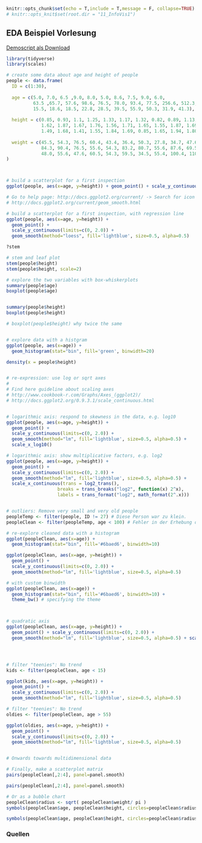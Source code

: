 ```r

knitr::opts_chunk$set(echo = T,include = T,message = F, collapse=TRUE)
# knitr::opts_knit$set(root.dir = "11_InfoVis1") 

```




## EDA Beispiel Vorlesung

[Demoscript als Download](11_InfoVis1/RFiles/Demo_EDA.R)


```r


library(tidyverse)
library(scales)

# create some data about age and height of people
people <- data.frame(
  ID = c(1:30),
  
  age = c(5.0, 7.0, 6.5 ,9.0, 8.0, 5.0, 8.6, 7.5, 9.0, 6.0,
          63.5 ,65.7, 57.6, 98.6, 76.5, 78.0, 93.4, 77.5, 256.6, 512.3,
          15.5, 18.6, 18.5, 22.8, 28.5, 39.5, 55.9, 50.3, 31.9, 41.3),
  
  height = c(0.85, 0.93, 1.1, 1.25, 1.33, 1.17, 1.32, 0.82, 0.89, 1.13,
             1.62, 1.87, 1.67, 1.76, 1.56, 1.71, 1.65, 1.55, 1.87, 1.69,
             1.49, 1.68, 1.41, 1.55, 1.84, 1.69, 0.85, 1.65, 1.94, 1.80),
  
  weight = c(45.5, 54.3, 76.5, 60.4, 43.4, 36.4, 50.3, 27.8, 34.7, 47.6,
             84.3, 90.4, 76.5, 55.6, 54.3, 83.2, 80.7, 55.6, 87.6, 69.5,
             48.0, 55.6, 47.6, 60.5, 54.3, 59.5, 34.5, 55.4, 100.4, 110.3)
)



# build a scatterplot for a first inspection
ggplot(people, aes(x=age, y=height)) + geom_point() + scale_y_continuous(limits=c(0.75, 2.0))

# Go to help page: http://docs.ggplot2.org/current/ -> Search for icon of fit-line
# http://docs.ggplot2.org/current/geom_smooth.html

# build a scatterplot for a first inspection, with regression line
ggplot(people, aes(x=age, y=height)) + 
  geom_point() + 
  scale_y_continuous(limits=c(0, 2.0)) +
  geom_smooth(method="loess", fill='lightblue', size=0.5, alpha=0.5)

?stem

# stem and leaf plot
stem(people$height)
stem(people$height, scale=2)

# explore the two variables with box-whiskerplots
summary(people$age)
boxplot(people$age)


summary(people$height)
boxplot(people$height)

# boxplot(people$height) why twice the same


# explore data with a histgram
ggplot(people, aes(x=age)) + 
  geom_histogram(stat="bin", fill='green', binwidth=20)  

density(x = people$height)


# re-expression: use log or sqrt axes
#
# Find here guideline about scaling axes 
# http://www.cookbook-r.com/Graphs/Axes_(ggplot2)/
# http://docs.ggplot2.org/0.9.3.1/scale_continuous.html


# logarithmic axis: respond to skewness in the data, e.g. log10 
ggplot(people, aes(x=age, y=height)) + 
  geom_point() + 
  scale_y_continuous(limits=c(0, 2.0)) +
  geom_smooth(method="lm", fill='lightblue', size=0.5, alpha=0.5) +
  scale_x_log10()

# logarithmic axis: show multiplicative factors, e.g. log2
ggplot(people, aes(x=age, y=height)) + 
  geom_point() + 
  scale_y_continuous(limits=c(0, 2.0)) +
  geom_smooth(method="lm", fill='lightblue', size=0.5, alpha=0.5) +
  scale_x_continuous(trans = log2_trans(),
                   breaks = trans_breaks("log2", function(x) 2^x),
                   labels = trans_format("log2", math_format(2^.x)))


# outliers: Remove very small and very old people
peopleTemp <- filter(people, ID != 27) # Diese Person war zu klein.
peopleClean <- filter(peopleTemp, age < 100) # Fehler in der Erhebung des Alters

# re-explore cleaned data with a histogram
ggplot(peopleClean, aes(x=age)) + 
  geom_histogram(stat="bin", fill='#6baed6', binwidth=10)

ggplot(peopleClean, aes(x=age, y=height)) + 
  geom_point() + 
  scale_y_continuous(limits=c(0, 2.0)) +
  geom_smooth(method="lm", fill='lightblue', size=0.5, alpha=0.5)

# with custom binwidth
ggplot(peopleClean, aes(x=age)) + 
  geom_histogram(stat="bin", fill='#6baed6', binwidth=10) + 
  theme_bw() # specifying the theme



# quadratic axis
ggplot(peopleClean, aes(x=age, y=height)) + 
  geom_point() + scale_y_continuous(limits=c(0, 2.0)) +
  geom_smooth(method="lm", fill='lightblue', size=0.5, alpha=0.5) + scale_x_sqrt()




# filter "teenies": No trend
kids <- filter(peopleClean, age < 15)

ggplot(kids, aes(x=age, y=height)) + 
  geom_point() + 
  scale_y_continuous(limits=c(0, 2.0)) +
  geom_smooth(method="lm", fill='lightblue', size=0.5, alpha=0.5)

# filter "teenies": No trend
oldies <- filter(peopleClean, age > 55)

ggplot(oldies, aes(x=age, y=height)) + 
  geom_point() + 
  scale_y_continuous(limits=c(0, 2.0)) +
  geom_smooth(method="lm", fill='lightblue', size=0.5, alpha=0.5)


# Onwards towards multidimensional data

# Finally, make a scatterplot matrix
pairs(peopleClean[,2:4], panel=panel.smooth)

pairs(peopleClean[,2:4], panel=panel.smooth)

# Or as a bubble chart
peopleClean$radius <- sqrt( peopleClean$weight/ pi )
symbols(peopleClean$age, peopleClean$height, circles=peopleClean$radius)

symbols(peopleClean$age, peopleClean$height, circles=peopleClean$radius)

```

### Quellen

```r
```
